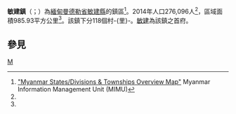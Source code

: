 {{Infobox settlement
|name = 敏建鎮
|native_name = {{lang|my|မြင်းခြံမြို့နယ်}}
|settlement_type = [[敏建縣|敏建縣]]鎮區
|image_skyline = 
|image_map = 
|mapsize = 
|map_caption = 
|pushpin_label_position = bottom
|pushpin_map = Burma
|pushpin_map_caption = 敏建鎮在緬甸的位置
|seat = [[敏建|敏建]]
|seat_type = 首府
|subdivision_type = 國家
|subdivision_name = {{flag|Burma}}
|subdivision_type1 = [[缅甸行政区划|省邦]]
|subdivision_name1 = [[曼德勒省|曼德勒省]]
|subdivision_type2 = [[縣_(緬甸)|縣]]
|subdivision_name2 = [[敏建縣|敏建縣]]
|area_total_km2 = 985.93
|population_footnotes =<ref name="citypopulation">[http://www.citypopulation.de/php/myanmar-admin.php MYANMAR: Administrative Division]. Citypopulation. 2015-11-27</ref>
|population = 276,096
|population_as_of = 2014
|population_density_km2 = 280.04
|coordinates_display = inline,title
|coordinates_region = MM
|latNS = N
|latd = 21
|latm = 22
|lats = 00
|longEW = E
|longd = 95
|longm = 28
|longs = 00
|elevation_ft = 
|elevation_m = 
|timezone = [[Myanmar_Standard_Time|MST]]
|utc_offset = +6:30
|website =
}}

'''敏建鎮'''（{{lang-my|မြင်းခြံမြို့နယ်}}；{{lang-en|Myingyan Township}}）為[[緬甸|緬甸]][[曼德勒省|曼德勒省]][[敏建縣|敏建縣]]的鎮區<ref name="MIMU001">[http://www.burmalibrary.org/docs6/MIMU001_A3_SD%20&%20Township%20Overview.pdf "Myanmar States/Divisions & Townships Overview Map"] {{webarchive|url=https://web.archive.org/web/20101203160828/http://www.burmalibrary.org/docs6/MIMU001_A3_SD%20%26%20Township%20Overview.pdf |date=2010-12-03 }} Myanmar Information Management Unit (MIMU)</ref>。2014年人口276,096人<ref name=citypopulation/>，區域面積985.93平方公里<ref name=citypopulation/>。該鎮下分118個村-{里}-。[[敏建|敏建]]為該鎮之首府。

==參見==
{{Reflist}}

{{曼德勒省行政區劃|state=collapsed}}

[[Category:曼德勒省鎮區|M]]

{{Burma-geo-stub}}